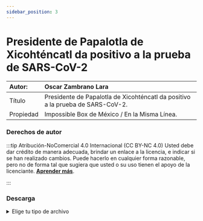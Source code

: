 ```yaml
---
sidebar_position: 3
---
```

# Presidente de Papalotla de Xicohténcatl da positivo a la prueba de SARS-CoV-2
|Autor:|Oscar Zambrano Lara|
|:--|:--|
|Título|Presidente de Papalotla de Xicohténcatl da positivo a la prueba de SARS-CoV-2.|
|Propiedad|Impossible Box de México / En la Misma Línea.|

### Derechos de autor
    

:::tip Atribución-NoComercial 4.0 Internacional (CC BY-NC 4.0)
 Usted debe dar crédito de manera adecuada, brindar un enlace a la licencia, e indicar si se han realizado cambios. Puede hacerlo en cualquier forma razonable, pero no de forma tal que sugiera que usted o su uso tienen el apoyo de la licenciante.
 **[Aprender más](https://creativecommons.org/licenses/by-nc/4.0/deed.es)**.

:::



### Descarga
<details>
  <summary>Elige tu tipo de archivo</summary>
    <div>
        <a href="https://estanteriablobserver.blob.core.windows.net/salud-publica/Presidente de Papalotla de Xicohténcatl da positivo a la prueba de SARS-CoV-2..pdf"> 📥 Presidente de Papalotla de Xicohténcatl da positivo a la prueba de SARS-CoV-2 (PDF)</a>
        </div>      
</details>